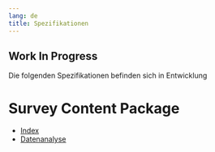 ```yaml
---
lang: de
title: Spezifikationen
---
```


::: {.callout-caution}
## Work In Progress

Die folgenden Spezifikationen befinden sich in Entwicklung
:::

# Survey Content Package

* [Index](https://iqb-specifications.github.io/scp-index)
* [Datenanalyse](https://iqb-specifications.github.io/scp-analysis)